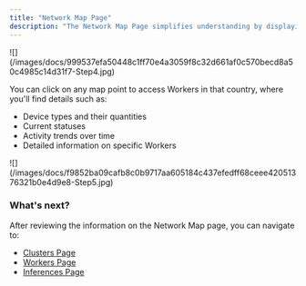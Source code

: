 ```yaml
---
title: "Network Map Page"
description: "The Network Map Page simplifies understanding by displaying the distribution of GPUs/CPUs across various countries along with their quantities. The proximity of Workers impacts both cost and speed, with closer Workers offering faster and more cost-effective task handling."
---
```


<Frame>
![](/images/docs/999537efa50448c1ff70e4a3059f8c32d661af0c570becd8a50c4985c14d31f7-Step4.jpg)
</Frame>

You can click on any map point to access Workers in that country, where you'll find details such as:

* Device types and their quantities
* Current statuses
* Activity trends over time
* Detailed information on specific Workers

<Frame>
![](/images/docs/f9852ba09cafb8c0b9717aa605184c437efedff68ceee42051376321b0e4d9e8-Step5.jpg)
</Frame>

### What's next?

After reviewing the information on the Network Map page, you can navigate to:

* [Clusters Page](/docs/clusters-page)
* [Workers Page](/docs/workers-page)
* [Inferences Page](/docs/inferences-page)

